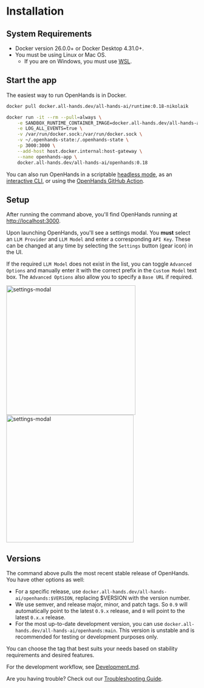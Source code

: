 # Installation

## System Requirements

* Docker version 26.0.0+ or Docker Desktop 4.31.0+.
* You must be using Linux or Mac OS.
  * If you are on Windows, you must use [WSL](https://learn.microsoft.com/en-us/windows/wsl/install).

## Start the app

The easiest way to run OpenHands is in Docker.

```bash
docker pull docker.all-hands.dev/all-hands-ai/runtime:0.18-nikolaik

docker run -it --rm --pull=always \
    -e SANDBOX_RUNTIME_CONTAINER_IMAGE=docker.all-hands.dev/all-hands-ai/runtime:0.18-nikolaik \
    -e LOG_ALL_EVENTS=true \
    -v /var/run/docker.sock:/var/run/docker.sock \
    -v ~/.openhands-state:/.openhands-state \
    -p 3000:3000 \
    --add-host host.docker.internal:host-gateway \
    --name openhands-app \
    docker.all-hands.dev/all-hands-ai/openhands:0.18
```

You can also run OpenHands in a scriptable [headless mode](https://docs.all-hands.dev/modules/usage/how-to/headless-mode), as an [interactive CLI](https://docs.all-hands.dev/modules/usage/how-to/cli-mode), or using the [OpenHands GitHub Action](https://docs.all-hands.dev/modules/usage/how-to/github-action).

## Setup

After running the command above, you'll find OpenHands running at [http://localhost:3000](http://localhost:3000).

Upon launching OpenHands, you'll see a settings modal. You **must** select an `LLM Provider` and `LLM Model` and enter a corresponding `API Key`.
These can be changed at any time by selecting the `Settings` button (gear icon) in the UI.

If the required `LLM Model` does not exist in the list, you can toggle `Advanced Options` and manually enter it with the correct prefix
in the `Custom Model` text box.
The `Advanced Options` also allow you to specify a `Base URL` if required.

<div style={{ display: 'flex', justifyContent: 'center', gap: '20px' }}>
  <img src="/img/settings-screenshot.png" alt="settings-modal" width="340" />
  <img src="/img/settings-advanced.png" alt="settings-modal" width="335" />
</div>

## Versions

The command above pulls the most recent stable release of OpenHands. You have other options as well:
- For a specific release, use `docker.all-hands.dev/all-hands-ai/openhands:$VERSION`, replacing $VERSION with the version number.
- We use semver, and release major, minor, and patch tags. So `0.9` will automatically point to the latest `0.9.x` release, and `0` will point to the latest `0.x.x` release.
- For the most up-to-date development version, you can use `docker.all-hands.dev/all-hands-ai/openhands:main`. This version is unstable and is recommended for testing or development purposes only.

You can choose the tag that best suits your needs based on stability requirements and desired features.

For the development workflow, see [Development.md](https://github.com/All-Hands-AI/OpenHands/blob/main/Development.md).

Are you having trouble? Check out our [Troubleshooting Guide](https://docs.all-hands.dev/modules/usage/troubleshooting).
